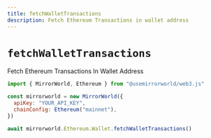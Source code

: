 ```yaml
---
title: fetchWalletTransactions
description: Fetch Ethereum Transactions in wallet address
---
```


# `fetchWalletTransactions`

Fetch Ethereum Transactions In Wallet Address

```js
import { MirrorWorld, Ethereum } from "@usemirrorworld/web3.js"

const mirrorworld = new MirrorWorld({
  apiKey: "YOUR_API_KEY",
  chainConfig: Ethereum("mainnet"),
})

await mirrorworld.Ethereum.Wallet.fetchWalletTransactions()
```